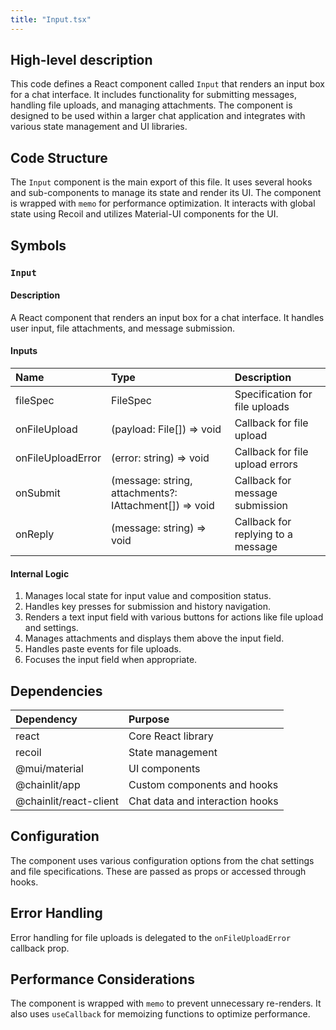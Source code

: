```yaml
---
title: "Input.tsx"
---
```


## High-level description
This code defines a React component called `Input` that renders an input box for a chat interface. It includes functionality for submitting messages, handling file uploads, and managing attachments. The component is designed to be used within a larger chat application and integrates with various state management and UI libraries.

## Code Structure
The `Input` component is the main export of this file. It uses several hooks and sub-components to manage its state and render its UI. The component is wrapped with `memo` for performance optimization. It interacts with global state using Recoil and utilizes Material-UI components for the UI.

## Symbols

### `Input`
#### Description
A React component that renders an input box for a chat interface. It handles user input, file attachments, and message submission.

#### Inputs
| Name | Type | Description |
|:-----|:-----|:------------|
| fileSpec | FileSpec | Specification for file uploads |
| onFileUpload | (payload: File[]) =&gt; void | Callback for file upload |
| onFileUploadError | (error: string) =&gt; void | Callback for file upload errors |
| onSubmit | (message: string, attachments?: IAttachment[]) =&gt; void | Callback for message submission |
| onReply | (message: string) =&gt; void | Callback for replying to a message |

#### Internal Logic
1. Manages local state for input value and composition status.
2. Handles key presses for submission and history navigation.
3. Renders a text input field with various buttons for actions like file upload and settings.
4. Manages attachments and displays them above the input field.
5. Handles paste events for file uploads.
6. Focuses the input field when appropriate.

## Dependencies
| Dependency | Purpose |
|:-----------|:--------|
| react | Core React library |
| recoil | State management |
| @mui/material | UI components |
| @chainlit/app | Custom components and hooks |
| @chainlit/react-client | Chat data and interaction hooks |

## Configuration
The component uses various configuration options from the chat settings and file specifications. These are passed as props or accessed through hooks.

## Error Handling
Error handling for file uploads is delegated to the `onFileUploadError` callback prop.

## Performance Considerations
The component is wrapped with `memo` to prevent unnecessary re-renders. It also uses `useCallback` for memoizing functions to optimize performance.